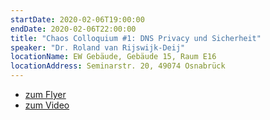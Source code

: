 ```yaml
---
startDate: 2020-02-06T19:00:00
endDate: 2020-02-06T22:00:00
title: "Chaos Colloquium #1: DNS Privacy und Sicherheit"
speaker: "Dr. Roland van Rijswijk-Deij"
locationName: EW Gebäude, Gebäude 15, Raum E16
locationAddress: Seminarstr. 20, 49074 Osnabrück
---
```


<ul>
  <a href="downloads/chaos_colloquium_flyer_a4.pdf" target="_blank">
    <li>zum Flyer</li>
  </a>
  <a
    href="https://media.ccc.de/v/chaoscolloquium-1-dns-privacy-security"
    rel="noreferer"
    target="_blank"
  >
    <li>zum Video</li>
  </a>
</ul>
